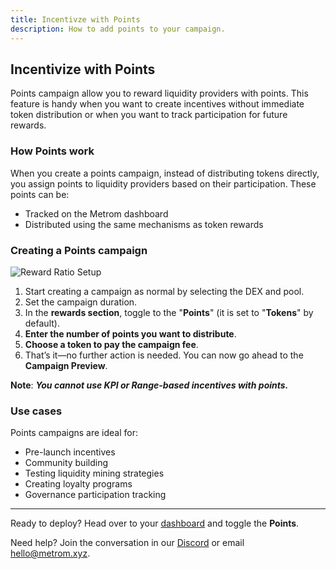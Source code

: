 ```yaml
---
title: Incentivze with Points 
description: How to add points to your campaign.
---
```


## Incentivize with Points

Points campaign allow you to reward liquidity providers with points. This
feature is handy when you want to create incentives without immediate token
distribution or when you want to track participation for future rewards.

### How Points work

When you create a points campaign, instead of distributing tokens directly, you
assign points to liquidity providers based on their participation. These points
can be:

- Tracked on the Metrom dashboard
- Distributed using the same mechanisms as token rewards

### Creating a Points campaign

![Reward Ratio Setup](/videos/points-setup.gif)

1. Start creating a campaign as normal by selecting the DEX and pool.
2. Set the campaign duration.
3. In the **rewards section**, toggle to the "**Points**" (it is set to
   "**Tokens**" by default).
4. **Enter the number of points you want to distribute**.
5. **Choose a token to pay the campaign fee**.
6. That’s it—no further action is needed. You can now go ahead to the **Campaign Preview**.

**Note**: ***You cannot use KPI or Range-based incentives with points.*** 

### Use cases

Points campaigns are ideal for:

- Pre-launch incentives
- Community building
- Testing liquidity mining strategies
- Creating loyalty programs
- Governance participation tracking


---

Ready to deploy? Head over to your
[dashboard](https://app.metrom.xyz/en/campaigns/create/amm-pool-liquidity) and
toggle the **Points**.

Need help? Join the conversation in our
[Discord](https://discord.com/invite/S2kBEAGWbM) or email hello@metrom.xyz.
